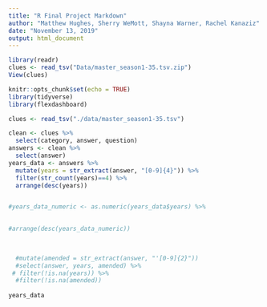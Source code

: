 ```yaml
---
title: "R Final Project Markdown"
author: "Matthew Hughes, Sherry WeMott, Shayna Warner, Rachel Kanaziz"
date: "November 13, 2019"
output: html_document
---
```



```r
library(readr)
clues <- read_tsv("Data/master_season1-35.tsv.zip")
View(clues)
```

```r
knitr::opts_chunk$set(echo = TRUE)
library(tidyverse)
library(flexdashboard)
```

```r
clues <- read_tsv("./data/master_season1-35.tsv")
```


```r
clean <- clues %>% 
  select(category, answer, question)
answers <- clean %>% 
  select(answer)
years_data <- answers %>% 
  mutate(years = str_extract(answer, "[0-9]{4}")) %>%
  filter(str_count(years)==4) %>% 
  arrange(desc(years))


#years_data_numeric <- as.numeric(years_data$years) %>% 
  

#arrange(desc(years_data_numeric))
  
  

  #mutate(amended = str_extract(answer, "'[0-9]{2}")) 
  #select(answer, years, amended) %>% 
 # filter(!is.na(years)) %>% 
  #filter(!is.na(amended))
  
years_data
```


